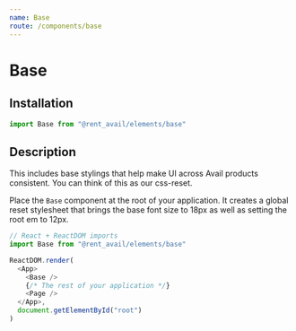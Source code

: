 ```yaml
---
name: Base
route: /components/base
---
```



# Base

<Status status="production" />

## Installation

```javascript
import Base from "@rent_avail/elements/base"
```

## Description

This includes base stylings that help make UI across Avail products consistent. You can think of this as our css-reset.

Place the `Base` component at the root of your application. It creates a global reset stylesheet that brings the base font size to 18px as well as setting the root em to 12px.

```js
// React + ReactDOM imports
import Base from "@rent_avail/elements/base"

ReactDOM.render(
  <App>
    <Base />
    {/* The rest of your application */}
    <Page />
  </App>,
  document.getElementById("root")
)
```
